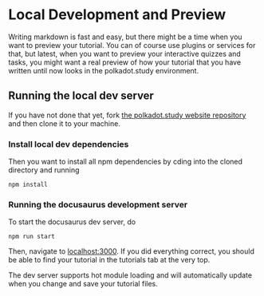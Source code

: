 # Local Development and Preview

Writing markdown is fast and easy, but there might be a time when you want to preview your tutorial. You can of course use plugins or services for that, 
but latest, when you want to preview your interactive quizzes and tasks, you might want a real preview
of how your tutorial that you have written until now looks in the polkadot.study environment.

## Running the local dev server

If you have not done that yet, fork [the polkadot.study website repository](https://github.com/PolkadotStudy/website) and then clone it to your machine.


### Install local dev dependencies
Then you want to install all npm dependencies by cding into the cloned directory and running
```
npm install
```

### Running the docusaurus development server
To start the docusaurus dev server, do
```
npm run start
```

Then, navigate to [localhost:3000](http://localhost:3000/). If you did everything correct, you should be able to find your tutorial in the tutorials tab at the very top.

The dev server supports hot module loading and will automatically update when you change and save your tutorial files.

### 

